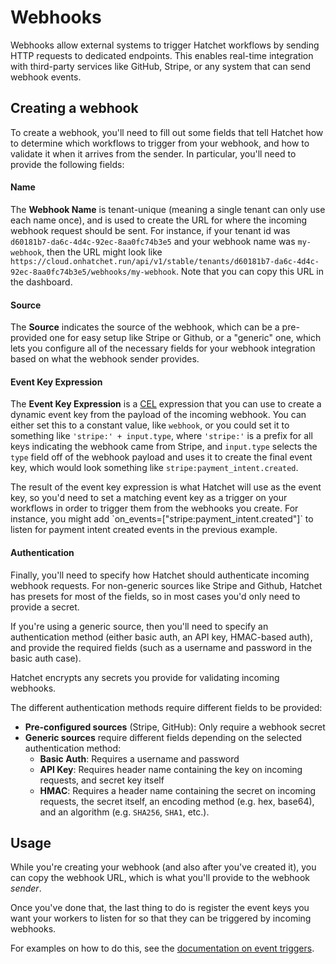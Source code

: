 
# Webhooks

Webhooks allow external systems to trigger Hatchet workflows by sending HTTP requests to dedicated endpoints. This enables real-time integration with third-party services like GitHub, Stripe, or any system that can send webhook events.

## Creating a webhook

To create a webhook, you'll need to fill out some fields that tell Hatchet how to determine which workflows to trigger from your webhook, and how to validate it when it arrives from the sender. In particular, you'll need to provide the following fields:

#### Name

The **Webhook Name** is tenant-unique (meaning a single tenant can only use each name once), and is used to create the URL for where the incoming webhook request should be sent. For instance, if your tenant id was `d60181b7-da6c-4d4c-92ec-8aa0fc74b3e5` and your webhook name was `my-webhook`, then the URL might look like `https://cloud.onhatchet.run/api/v1/stable/tenants/d60181b7-da6c-4d4c-92ec-8aa0fc74b3e5/webhooks/my-webhook`. Note that you can copy this URL in the dashboard.

#### Source

The **Source** indicates the source of the webhook, which can be a pre-provided one for easy setup like Stripe or Github, or a "generic" one, which lets you configure all of the necessary fields for your webhook integration based on what the webhook sender provides.

#### Event Key Expression

The **Event Key Expression** is a [CEL](https://cel.dev/) expression that you can use to create a dynamic event key from the payload of the incoming webhook. You can either set this to a constant value, like `webhook`, or you could set it to something like `'stripe:' + input.type`, where `'stripe:'` is a prefix for all keys indicating the webhook came from Stripe, and `input.type` selects the `type` field off of the webhook payload and uses it to create the final event key, which would look something like `stripe:payment_intent.created`.

<Callout type="info">
  The result of the event key expression is what Hatchet will use as the event
  key, so you'd need to set a matching event key as a trigger on your workflows
  in order to trigger them from the webhooks you create. For instance, you might
  add `on_events=["stripe:payment_intent.created"]` to listen for payment intent
  created events in the previous example.
</Callout>

#### Authentication

Finally, you'll need to specify how Hatchet should authenticate incoming webhook requests. For non-generic sources like Stripe and Github, Hatchet has presets for most of the fields, so in most cases you'd only need to provide a secret.

If you're using a generic source, then you'll need to specify an authentication method (either basic auth, an API key, HMAC-based auth), and provide the required fields (such as a username and password in the basic auth case).

<Callout type="warning">
  Hatchet encrypts any secrets you provide for validating incoming webhooks.
</Callout>

The different authentication methods require different fields to be provided:

- **Pre-configured sources** (Stripe, GitHub): Only require a webhook secret
- **Generic sources** require different fields depending on the selected authentication method:
  - **Basic Auth**: Requires a username and password
  - **API Key**: Requires header name containing the key on incoming requests, and secret key itself
  - **HMAC**: Requires a header name containing the secret on incoming requests, the secret itself, an encoding method (e.g. hex, base64), and an algorithm (e.g. `SHA256`, `SHA1`, etc.).

## Usage

While you're creating your webhook (and also after you've created it), you can copy the webhook URL, which is what you'll provide to the webhook _sender_.

Once you've done that, the last thing to do is register the event keys you want your workers to listen for so that they can be triggered by incoming webhooks.

For examples on how to do this, see the [documentation on event triggers](./run-on-event.mdx).
